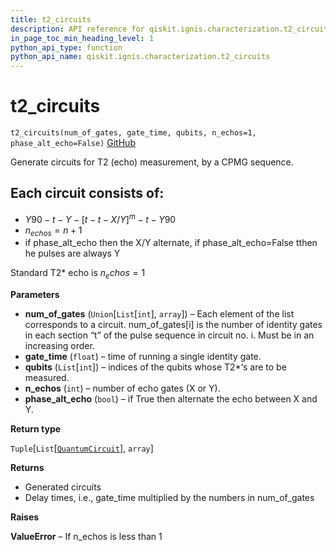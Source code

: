 ```yaml
---
title: t2_circuits
description: API reference for qiskit.ignis.characterization.t2_circuits
in_page_toc_min_heading_level: 1
python_api_type: function
python_api_name: qiskit.ignis.characterization.t2_circuits
---
```


# t2\_circuits

<span id="qiskit.ignis.characterization.t2_circuits" />

`t2_circuits(num_of_gates, gate_time, qubits, n_echos=1, phase_alt_echo=False)` [GitHub](https://github.com/qiskit-community/qiskit-ignis/tree/stable/0.3/qiskit/ignis/characterization/coherence/circuits.py "view source code")

Generate circuits for T2 (echo) measurement, by a CPMG sequence.

## Each circuit consists of:

*   $Y90-t-Y-[t-t-X/Y]^m-t-Y90$
*   $n_{echos} = n+1$
*   if phase\_alt\_echo then the X/Y alternate, if phase\_alt\_echo=False tthen he pulses are always Y

Standard T2\* echo is $n_echos=1$

**Parameters**

*   **num\_of\_gates** (`Union`\[`List`\[`int`], `array`]) – Each element of the list corresponds to a circuit. num\_of\_gates\[i] is the number of identity gates in each section “t” of the pulse sequence in circuit no. i. Must be in an increasing order.
*   **gate\_time** (`float`) – time of running a single identity gate.
*   **qubits** (`List`\[`int`]) – indices of the qubits whose T2\*‘s are to be measured.
*   **n\_echos** (`int`) – number of echo gates (X or Y).
*   **phase\_alt\_echo** (`bool`) – if True then alternate the echo between X and Y.

**Return type**

`Tuple`\[`List`\[[`QuantumCircuit`](qiskit.circuit.QuantumCircuit "qiskit.circuit.quantumcircuit.QuantumCircuit")], `array`]

**Returns**

*   Generated circuits
*   Delay times, i.e., gate\_time multiplied by the numbers in num\_of\_gates

**Raises**

**ValueError** – If n\_echos is less than 1

